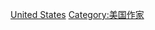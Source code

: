 {{Commonscat|Translators from the United States}}

[[Category:各國翻譯家|United States]]
[[Category:美国作家|Category:美国作家]]